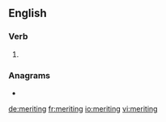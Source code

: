 ==English==

===Verb===
{{head|en|present participle}}

# {{present participle of|merit|lang=en|nocat=1}}

===Anagrams===
* {{l|en|mitering}}

[[de:meriting]]
[[fr:meriting]]
[[io:meriting]]
[[vi:meriting]]